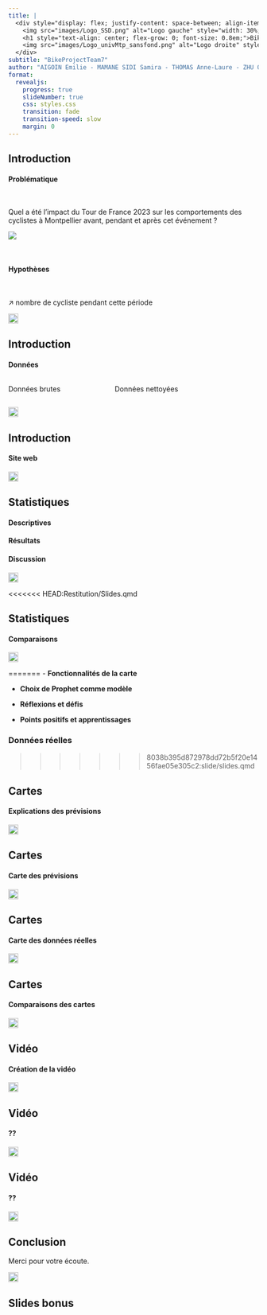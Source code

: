 ```yaml
---
title: |
  <div style="display: flex; justify-content: space-between; align-items: center;">
    <img src="images/Logo_SSD.png" alt="Logo gauche" style="width: 30%; margin-right: 22px;">
    <h1 style="text-align: center; flex-grow: 0; font-size: 0.8em;">Bike analyses in Montpellier during the Tour de France</h1>
    <img src="images/Logo_univMtp_sansfond.png" alt="Logo droite" style="width: 100%;">
  </div>
subtitle: "BikeProjectTeam7"
author: "AIGOIN Emilie - MAMANE SIDI Samira - THOMAS Anne-Laure - ZHU Qingjian"
format: 
  revealjs:
    progress: true
    slideNumber: true
    css: styles.css
    transition: fade
    transition-speed: slow
    margin: 0
---
```



<!-- slide 1 -->

## Introduction {background-color="white" background-image="/images/background.png" background-size=cover}

::: {.fragment} 
#### Problématique 
:::

<br>

::: {.fragment} 
<p class="text"> Quel a été l'impact du Tour de France 2023 sur les comportements des cyclistes à Montpellier avant, pendant et après cet événement ? </p>
![](/images/logo_tourdefrance.png){.absolute top=320 left=450}
:::

<br>

::: {.fragment} 
#### Hypothèses
:::

<br>

::: {.fragment} 
<p class="text"> ↗ nombre de cycliste pendant cette période </p>
:::

![](/images/bike.png){.absolute top=650 left=-100 width="20" height="20"}


<!-- slide 2 -->

## Introduction {background-color="white" background-image="/images/background.png" background-size=cover}

#### Données

:::: {.columns}

::: {.column width="40%"}
<p class = "text"> Données brutes </p>
:::

::: {.column width="60%"}
<p class = "text"> Données nettoyées </p>
:::

::::

![](/images/bike.png){.absolute top=650 left=0 width="20" height="20"}


<!-- slide 3 -->

## Introduction {background-color="white" background-image="/images/background.png" background-size=cover}

#### Site web

![](/images/bike.png){.absolute top=650 left=100 width="20" height="20"}


<!-- slide 4 -->

## Statistiques {background-color="white" background-image="/images/background.png" background-size=cover}

#### Descriptives

#### Résultats

#### Discussion

![](/images/bike.png){.absolute top=650 left=200 width="20" height="20"}


<<<<<<< HEAD:Restitution/Slides.qmd
<!-- slide 5 -->

## Statistiques {background-color="white" background-image="/images/background.png" background-size=cover}

#### Comparaisons

![](/images/bike.png){.absolute top=650 left=300 width="20" height="20"}

=======
- **Fonctionnalités de la carte**

- **Choix de Prophet comme modèle**

- **Réflexions et défis**

- **Points positifs et apprentissages**

### Données réelles {background-color="white" background-image="/images/background.png" background-size=cover}
>>>>>>> 8038b395d872978dd72b5f20e1456fae05e305c2:slide/slides.qmd

<!-- slide 6 -->

## Cartes {background-color="white" background-image="/images/background.png" background-size=cover}

#### Explications des prévisions

![](/images/bike.png){.absolute top=650 left=400 width="20" height="20"}


<!-- slide 7 -->

## Cartes {background-color="white" background-image="/images/background.png" background-size=cover}

#### Carte des prévisions

![](/images/bike.png){.absolute top=650 left=500 width="20" height="20"}


<!-- slide 8 -->

## Cartes {background-color="white" background-image="/images/background.png" background-size=cover}

#### Carte des données réelles

![](/images/bike.png){.absolute top=650 left=600 width="20" height="20"}



<!-- slide 9 -->

## Cartes {background-color="white" background-image="/images/background.png" background-size=cover}

#### Comparaisons des cartes

![](/images/bike.png){.absolute top=650 left=700 width="20" height="20"}


<!-- slide 10 -->

## Vidéo {background-color="white" background-image="/images/background.png" background-size=cover}

#### Création de la vidéo

![](/images/bike.png){.absolute top=650 left=800 width="20" height="20"}


<!-- slide 11 -->

## Vidéo {background-color="white" background-image="/images/background.png" background-size=cover}

#### ??

![](/images/bike.png){.absolute top=650 left=900 width="20" height="20"}


<!-- slide 12 -->

## Vidéo {background-color="white" background-image="/images/background.png" background-size=cover}

#### ??

![](/images/bike.png){.absolute top=650 left=1000 width="20" height="20"}


<!-- slide 13 -->

## Conclusion {background-color="white" background-image="/images/background.png" background-size=cover}

Merci pour votre écoute.

![](/images/bike.png){.absolute top=650 left=1100 width="20" height="20"}


<!-- slide bonus 1 -->

## Slides bonus {visibility="uncounted" background-color="white" background-image="/images/background.png" background-size=cover}